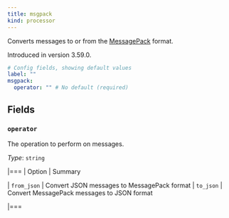 ```yaml
---
title: msgpack
kind: processor
---
```


Converts messages to or from the [MessagePack](https://msgpack.org/) format.

Introduced in version 3.59.0.

```yml
# Config fields, showing default values
label: ""
msgpack:
  operator: "" # No default (required)
```

## Fields

### `operator`

The operation to perform on messages.


*Type*: `string`


|===
| Option | Summary

| `from_json`
| Convert JSON messages to MessagePack format
| `to_json`
| Convert MessagePack messages to JSON format

|===


